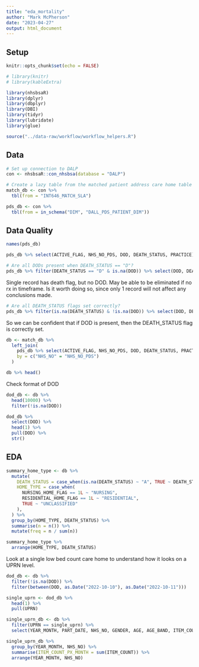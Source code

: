 ```yaml
---
title: "eda_mortality"
author: "Mark McPherson"
date: "2023-04-27"
output: html_document
---
```


## Setup

```r
knitr::opts_chunk$set(echo = FALSE)

# library(knitr)
# library(kableExtra)

library(nhsbsaR)
library(dplyr)
library(dbplyr)
library(DBI)
library(tidyr)
library(lubridate)
library(glue)

source("../data-raw/workflow/workflow_helpers.R")
```

## Data

```r
# Set up connection to DALP
con <- nhsbsaR::con_nhsbsa(database = "DALP")

# Create a lazy table from the matched patient address care home table
match_db <- con %>%
  tbl(from = "INT646_MATCH_SLA")

pds_db <- con %>%
  tbl(from = in_schema("DIM", "DALL_PDS_PATIENT_DIM"))
```

## Data Quality

```r
names(pds_db)
```

```r
pds_db %>% select(ACTIVE_FLAG, NHS_NO_PDS, DOD, DEATH_STATUS, PRACTICE) %>% head()
```

```r
# Are all DODs present when DEATH_STATUS == "D"?
pds_db %>% filter(DEATH_STATUS == "D" & is.na(DOD)) %>% select(DOD, DEATH_STATUS)
```
Single record has death flag, but no DOD. May be able to be eliminated if no rx in timeframe. Is it worth doing so, since only 1 record will not affect any conclusions made.

```r
# Are all DEATH_STATUS flags set correctly?
pds_db %>% filter(is.na(DEATH_STATUS) & !is.na(DOD)) %>% select(DOD, DEATH_STATUS)
```
So we can be confident that if DOD is present, then the DEATH_STATUS flag is correctly set.

```r
db <- match_db %>% 
  left_join(
    pds_db %>% select(ACTIVE_FLAG, NHS_NO_PDS, DOD, DEATH_STATUS, PRACTICE),
    by = c("NHS_NO" = "NHS_NO_PDS")
  )

db %>% head()
```
Check format of DOD

```r
dod_db <- db %>% 
  head(10000) %>% 
  filter(!is.na(DOD))

dod_db %>% 
  select(DOD) %>%
  head(1) %>%
  pull(DOD) %>% 
  str()
```

## EDA

```r
summary_home_type <- db %>%
  mutate(
    DEATH_STATUS = case_when(is.na(DEATH_STATUS) ~ "A", TRUE ~ DEATH_STATUS),
    HOME_TYPE = case_when(
      NURSING_HOME_FLAG == 1L ~ "NURSING",
      RESIDENTIAL_HOME_FLAG == 1L ~ "RESIDENTIAL",
      TRUE ~ "UNCLASSIFIED"
    ),
  ) %>% 
  group_by(HOME_TYPE, DEATH_STATUS) %>%
  summarise(n = n()) %>% 
  mutate(freq = n / sum(n))

summary_home_type %>%
  arrange(HOME_TYPE, DEATH_STATUS)
```

Look at a single low bed count care home to understand how it looks on a UPRN level.

```r
dod_db <- db %>% 
  filter(!is.na(DOD)) %>% 
  filter(between(DOD, as.Date("2022-10-10"), as.Date("2022-10-11")))

single_uprn <- dod_db %>% 
  head(1) %>% 
  pull(UPRN)
```

```r
single_uprn_db <- db %>% 
  filter(UPRN == single_uprn) %>% 
  select(YEAR_MONTH, PART_DATE, NHS_NO, GENDER, AGE, AGE_BAND, ITEM_COUNT, DOD, DEATH_STATUS)

single_uprn_db %>% 
  group_by(YEAR_MONTH, NHS_NO) %>% 
  summarise(ITEM_COUNT_PX_MONTH = sum(ITEM_COUNT)) %>% 
  arrange(YEAR_MONTH, NHS_NO)
```



